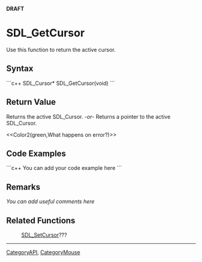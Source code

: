 <!-- pragma section-numbers off -->
<!-- pragma disable-camelcase -->
'''DRAFT'''

= SDL_GetCursor =
Use this function to return the active cursor.


== Syntax ==
```c++
SDL_Cursor* SDL_GetCursor(void)
```

== Return Value ==
Returns the active SDL_Cursor.  ''-or-'' Returns a pointer to the active SDL_Cursor.

<<Color2(green,What happens on error?)>>

== Code Examples ==
```c++
You can add your code example here
```

== Remarks ==
''You can add useful comments here''

== Related Functions ==
:[[SDL_SetCursor]]???

----
[[CategoryAPI]], [[CategoryMouse]]
